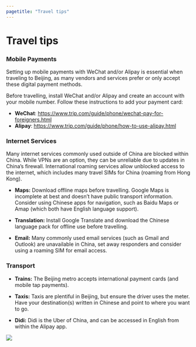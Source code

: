 ```yaml
---
pagetitle: "Travel tips"
---
```


:::::: grid
::: {#organizers_banner .g-col-12 .title}
# Travel tips
:::

::: {.g-col-6 .text_block}
### Mobile Payments

Setting up mobile payments with WeChat and/or Alipay is essential when traveling to Beijing, as many vendors and services prefer or only accept these digital payment methods. 

Before travelling, install WeChat and/or Alipay and create an account with your mobile number. Follow these instructions to add your payment card:

* **WeChat**: <https://www.trip.com/guide/phone/wechat-pay-for-foreigners.html>
* **Alipay**: <https://www.trip.com/guide/phone/how-to-use-alipay.html>

### Internet Services

Many internet services commonly used outside of China are blocked within China. While VPNs are an option, they can be unreliable due to updates in China's firewall. International roaming services allow unblocked access to the internet, which includes many travel SIMs for China (roaming from Hong Kong).

- **Maps:** Download offline maps before travelling. Google Maps is incomplete at best and doesn't have public transport information. Consider using Chinese apps for navigation, such as Baidu Maps or Amap (which both have English language support).

- **Translation:** Install Google Translate and download the Chinese language pack for offline use before travelling.

- **Email:** Many commonly used email services (such as Gmail and Outlook) are unavailable in China, set away responders and consider using a roaming SIM for email access.

### Transport

- **Trains:** The Beijing metro accepts international payment cards (and mobile tap payments).

- **Taxis:** Taxis are plentiful in Beijing, but ensure the driver uses the meter. Have your destination(s) written in Chinese and point to where you want to go.

- **Didi:** Didi is the Uber of China, and can be accessed in English from within the Alipay app.
:::

::: {.g-col-6 .img_margin}
![](/img/hanson-lu-_8EFj6ISA08-unsplash.jpg){.img_block}
:::
::::::
